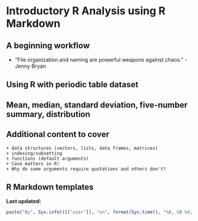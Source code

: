 # Introductory R Analysis using R Markdown {#rmdanal}

## A beginning workflow
- "File organization and naming are powerful weapons against chaos." - Jenny Bryan

## Using R with periodic table dataset

## Mean, median, standard deviation, five-number summary, distribution

## Additional content to cover

    + data structures (vectors, lists, data frames, matrices)
    + indexing/subsetting
    + functions (default arguments)
    + Case matters in R!
    + Why do some arguments require quotations and others don't?
    
## R Markdown templates


**Last updated:**

```r
paste("By", Sys.info()[["user"]], "on", format(Sys.time(), "%A, %B %d, %Y %X %Z"))
```